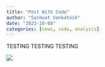 ```yaml
---
title: "Post With Code"
author: "Sashwat Venkatesh"
date: "2023-10-08"
categories: [news, code, analysis]
---
```


TESTING TESTING TESTING

![](image.jpg)
